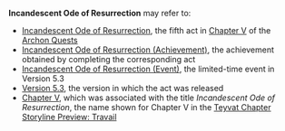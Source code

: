 {{Disambiguation}}
'''Incandescent Ode of Resurrection''' may refer to:
* [[Incandescent Ode of Resurrection]], the fifth act in [[Chapter V]] of the [[Archon Quest]]s
* [[Incandescent Ode of Resurrection (Achievement)]], the achievement obtained by completing the corresponding act
* [[Incandescent Ode of Resurrection (Event)]], the limited-time event in Version 5.3
* [[Incandescent Ode of Resurrection (Version)|Version 5.3]], the version in which the act was released
* [[Incandescent Ode of Resurrection (Chapter)|Chapter V]], which was associated with the title ''Incandescent Ode of Resurrection'', the name shown for Chapter V in the [[Teyvat Chapter Storyline Preview: Travail]]